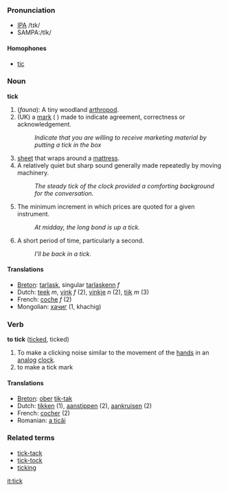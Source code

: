 ===Pronunciation===
*[[w:IPA|IPA]] /tɪk/
*SAMPA:/tIk/
====Homophones====
*[[tic]]

===Noun===
'''tick'''

# (''fauna''): A tiny woodland [[arthropod]].
# (UK) a [[mark]] ( <!--what's the Unicode for this symbol?--> ) made to  indicate agreement, correctness or acknowledgement.
#:''Indicate that you are willing to receive marketing material by putting a tick in the box''
# [[sheet]] that wraps around a [[mattress]].
# A relatively quiet but sharp sound generally made repeatedly by moving machinery.
#: ''The steady tick of the clock provided a comforting background for the conversation.''
# {{trading}} The minimum increment in which prices are quoted for a given instrument.
#: ''At midday, the long bond is up a tick.''
# {{colloquial}} A short period of time, particularly a second.
#: ''I'll be back in a tick.''

====Translations====
*[[Breton]]: [[tarlask]], singular [[tarlaskenn]] ''f''
*Dutch: [[teek]] ''m'', [[vink]] ''f'' (2), [[vinkje]] ''n'' (2), [[tijk]] ''m'' (3)
*French: [[coche]] ''f'' (2)
*Mongolian: [[хачиг]] (1, khachig)

===Verb===
'''to tick''' ([[ticked]], ticked)

# To make a clicking noise similar to the movement of the [[hand]]s in an [[analog]] [[clock]].
# to make a tick mark

====Translations====
*[[Breton]]: [[ober]] [[tik-tak]]
*Dutch: [[tikken]] (1), [[aanstippen]] (2), [[aankruisen]] (2)
*French: [[cocher]] (2)
*Romanian: [[a ticăi]]

===Related terms===
*[[tick-tack]]
*[[tick-tock]]
*[[ticking]]

[[it:tick]]